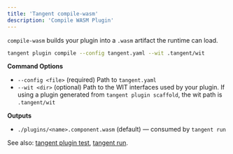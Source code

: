 ```yaml
---
title: 'Tangent compile-wasm'
description: 'Compile WASM Plugin'
---
```


`compile-wasm` builds your plugin into a `.wasm` artifact the runtime can load.

```bash
tangent plugin compile --config tangent.yaml --wit .tangent/wit
````

**Command Options**

* `--config <file>` (required) Path to `tangent.yaml`
* `--wit <dir>` (optional) Path to the WIT interfaces used by your plugin. If using a plugin generated from `tangent plugin scaffold`, the wit path is `.tangent/wit`

**Outputs**

* `./plugins/<name>.component.wasm` (default) — consumed by `tangent run`

See also: [tangent plugin test](/cli/test), [tangent run](/cli/run).